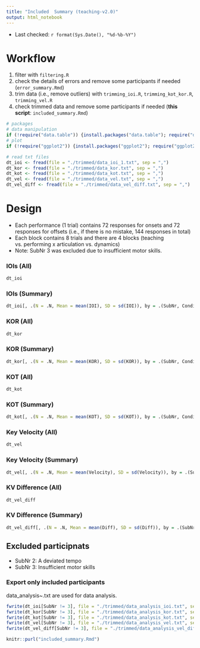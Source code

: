 ```yaml
---
title: "Included  Summary (teaching-v2.0)"
output: html_notebook
---
```


- Last checked: `r format(Sys.Date(), "%d-%b-%Y")`

# Workflow
1. filter with `filtering.R`
2. check the details of errors and remove some participants if needed (`error_summary.Rmd`)
3. trim data (i.e., remove outliers) with `trimming_ioi.R`, `trimming_kot_kor.R`, `trimming_vel.R`
4. check trimmed data and remove some participants if needed (**this script**: `included_summary.Rmd`)

```r
# packages
# data manipulation
if (!require("data.table")) {install.packages("data.table"); require("data.table")}
# plot
if (!require("ggplot2")) {install.packages("ggplot2"); require("ggplot2")}

# read txt files
dt_ioi <- fread(file = "./trimmed/data_ioi_1.txt", sep = ",")
dt_kor <- fread(file = "./trimmed/data_kor.txt", sep = ",")
dt_kot <- fread(file = "./trimmed/data_kot.txt", sep = ",")
dt_vel <- fread(file = "./trimmed/data_vel.txt", sep = ",")
dt_vel_diff <- fread(file = "./trimmed/data_vel_diff.txt", sep = ",")
```

# Design
- Each performance (1 trial) contains 72 responses for onsets and 72 responses for offsets (i.e., if there is no mistake, 144 responses in total)
- Each block contains 8 trials and there are 4 blocks (teaching vs. performing x articulation vs. dynamics)
- Note: SubNr 3 was excluded due to insufficient motor skills.

### IOIs (All)
```r
dt_ioi
```

### IOIs (Summary)
```r
dt_ioi[, .(N = .N, Mean = mean(IOI), SD = sd(IOI)), by = .(SubNr, Condition, Skill)]
```

### KOR (All)
```r
dt_kor
```

### KOR (Summary)
```r
dt_kor[, .(N = .N, Mean = mean(KOR), SD = sd(KOR)), by = .(SubNr, Condition, Skill, Subcomponent)]
```

### KOT (All)
```r
dt_kot
```

### KOT (Summary)
```r
dt_kot[, .(N = .N, Mean = mean(KOT), SD = sd(KOT)), by = .(SubNr, Condition, Skill, Subcomponent)]
```

### Key Velocity (All)
```r
dt_vel
```

### Key Velocity (Summary)
```r
dt_vel[, .(N = .N, Mean = mean(Velocity), SD = sd(Velocity)), by = .(SubNr, Condition, Skill, Subcomponent)]
```

### KV Difference (All)
```r
dt_vel_diff
```

### KV Difference (Summary)
```r
dt_vel_diff[, .(N = .N, Mean = mean(Diff), SD = sd(Diff)), by = .(SubNr, Condition, Skill, Subcomponent)]
```

## Excluded participnats
- SubNr 2: A deviated tempo
- SubNr 3: Insufficient motor skills

### Export only included participants
data_analysis~.txt are used for data analysis.
```r
fwrite(dt_ioi[SubNr != 3], file = "./trimmed/data_analysis_ioi.txt", sep = ",")
fwrite(dt_kor[SubNr != 3], file = "./trimmed/data_analysis_kor.txt", sep = ",")
fwrite(dt_kot[SubNr != 3], file = "./trimmed/data_analysis_kot.txt", sep = ",")
fwrite(dt_vel[SubNr != 3], file = "./trimmed/data_analysis_vel.txt", sep = ",")
fwrite(dt_vel_diff[SubNr != 3], file = "./trimmed/data_analysis_vel_diff.txt", sep = ",")
```

```r
knitr::purl("included_summary.Rmd")
```
